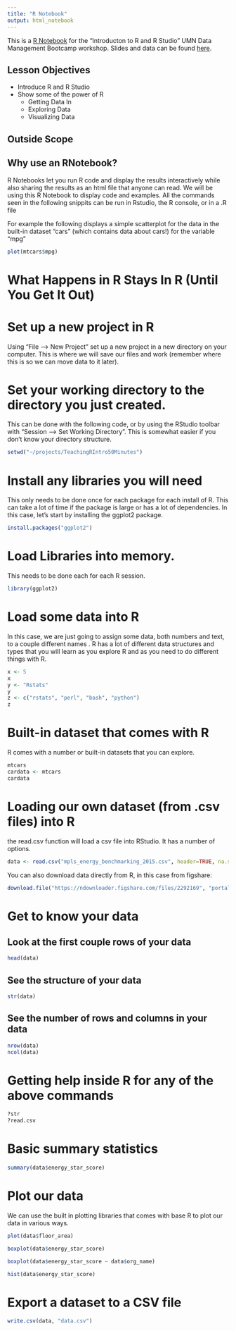 ```yaml
---
title: "R Notebook"
output: html_notebook
---
```


This is a [R Notebook](http://rmarkdown.rstudio.com) for the "Introducton to R and R Studio" UMN Data Management Bootcamp workshop. Slides and data can be found [here](http://z.umn.edu/rtutorial). 

## Lesson Objectives
- Introduce R and R Studio
- Show some of the power of R
  - Getting Data In
  - Exploring Data
  - Visualizing Data
  
## Outside Scope

## Why use an RNotebook?

R Notebooks let you run R code and display the results interactively while also sharing the results as an html file that anyone can read. We will be using this R Notebook to display code and examples. All the commands seen in the following snippits can be run in Rstudio, the R console, or in a .R file

For example the following displays a simple scatterplot for the data in the built-in dataset "cars" (which contains data about cars!) for the variable "mpg" 

```r
plot(mtcars$mpg)
```


# What Happens in R Stays In R (Until You Get It Out)

# Set up a new project in R

Using "File --> New Project" set up a new project in a new directory on your computer. This is where we will save our files and work (remember where this is so we can move data to it later). 

# Set your working directory to the directory you just created. 

This can be done with the following code, or by using the RStudio toolbar with "Session --> Set Working Directory". This is somewhat easier if you don't know your directory structure.

```r
setwd("~/projects/TeachingRIntro50Minutes")
```


# Install any libraries you will need

This only needs to be done once for each package for each install of R. This can take a lot of time if the package is large or has a lot of dependencies. In this case, let's start by installing the ggplot2 package. 

```r
install.packages("ggplot2")
```


# Load Libraries into memory. 
This needs to be done each for each R session. 

```r
library(ggplot2)
```

# Load some data into R

In this case, we are just going to assign some data, both numbers and text, to a couple different names       . R has a lot of different data structures and types that you will learn as you explore R and as you need to do different things with R.

```r
x <- 5
x
y <- "Rstats"
y
z <- c("rstats", "perl", "bash", "python")
z
```


# Built-in dataset that comes with R 
R comes with a number or built-in datasets that you can explore.  


```r
mtcars
cardata <- mtcars
cardata
```

# Loading our own dataset (from .csv files) into R
the read.csv function will load a csv file into RStudio. It has a number of options. 

```r
data <- read.csv("mpls_energy_benchmarking_2015.csv", header=TRUE, na.strings=c("N/A", "Not Available", "NA", "0"))

```

You can also download data directly from R, in this case from figshare: 

```r
download.file("https://ndownloader.figshare.com/files/2292169", "portal_data_joined.csv")
```



# Get to know your data

## Look at the first couple rows of your data
```r
head(data)
```

## See the structure of your data
```r
str(data)
```


## See the number of rows and columns in your data
```r
nrow(data)
ncol(data)
```


# Getting help inside R for any of the above commands

```r
?str
?read.csv
```


# Basic summary statistics

```r
summary(data$energy_star_score)
```


# Plot our data

We can use the built in plotting libraries that comes with base R to plot our data in various ways. 

```r
plot(data$floor_area)
```

```r
boxplot(data$energy_star_score)
```

```r
boxplot(data$energy_star_score ~ data$org_name)
```

```r
hist(data$energy_star_score)
```

# Export a dataset to a CSV file

```r
write.csv(data, "data.csv")
```

